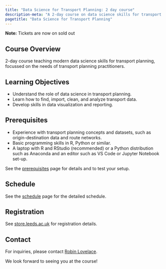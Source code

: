 ```yaml
---
title: "Data Science for Transport Planning: 2 day course"
description-meta: "A 2-day course on data science skills for transport planning practitioners, held on 18-19 September 2025 at the University of Leeds."
pagetitle: "Data Science for Transport Planning"
---
```


**Note:** Tickets are now on sold out

## Course Overview

2-day course teaching modern data science skills for transport planning, focussed on the needs of transport planning practitioners.

## Learning Objectives

- Understand the role of data science in transport planning.
- Learn how to find, import, clean, and analyze transport data.
- Develop skills in data visualization and reporting.

## Prerequisites

- Experience with transport planning concepts and datasets, such as origin-destination data and route networks.
- Basic programming skills in R, Python or similar.
- A laptop with R and RStudio (recommended) or a Python distribution such as Anaconda and an editor such as VS Code or Jupyter Notebook set-up.

See the [prerequisites](prerequisites.qmd) page for details and to test your setup.

## Schedule

See the [schedule](schedule.qmd) page for the detailed schedule.

## Registration

See [store.leeds.ac.uk](https://store.leeds.ac.uk/conferences-and-events/environment/institute-of-transport-studies/0925dstp2-data-science-for-transport-planning) for registration details.

## Contact

For inquiries, please contact [Robin Lovelace](https://environment.leeds.ac.uk/transport/staff/953/professor-robin-lovelace).

We look forward to seeing you at the course!